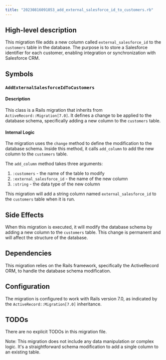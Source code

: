 ```yaml
---
title: "20230816091053_add_external_salesforce_id_to_customers.rb"
---
```


## High-level description
This migration file adds a new column called `external_salesforce_id` to the `customers` table in the database. The purpose is to store a Salesforce identifier for each customer, enabling integration or synchronization with Salesforce CRM.

## Symbols

### `AddExternalSalesforceIdToCustomers`
#### Description
This class is a Rails migration that inherits from `ActiveRecord::Migration[7.0]`. It defines a change to be applied to the database schema, specifically adding a new column to the `customers` table.

#### Internal Logic
The migration uses the `change` method to define the modification to the database schema. Inside this method, it calls `add_column` to add the new column to the `customers` table.

The `add_column` method takes three arguments:
1. `:customers` - the name of the table to modify
2. `:external_salesforce_id` - the name of the new column
3. `:string` - the data type of the new column

This migration will add a string column named `external_salesforce_id` to the `customers` table when it is run.

## Side Effects
When this migration is executed, it will modify the database schema by adding a new column to the `customers` table. This change is permanent and will affect the structure of the database.

## Dependencies
This migration relies on the Rails framework, specifically the ActiveRecord ORM, to handle the database schema modification.

## Configuration
The migration is configured to work with Rails version 7.0, as indicated by the `ActiveRecord::Migration[7.0]` inheritance.

## TODOs
There are no explicit TODOs in this migration file.

Note: This migration does not include any data manipulation or complex logic. It's a straightforward schema modification to add a single column to an existing table.
